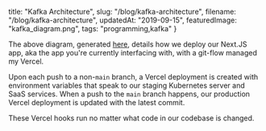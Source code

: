   title: "Kafka Architecture",
  slug: "/blog/kafka-architecture",
  filename: "/blog/kafka-architecture",
  updatedAt: "2019-09-15",
  featuredImage: "kafka_diagram.png",
  tags: "programming,kafka"
}

The above diagram, generated
[here](https://github.com/NeonLaw/codebase/blob/main/diagrams/neon_diagrams/kafka_diagram.py),
details how we deploy our Next.JS app, aka the app you're currently interfacing
with, with a git-flow managed my Vercel.

Upon each push to a non-`main` branch, a Vercel deployment is created with
environment variables that speak to our staging Kubernetes server and SaaS
services. When a push to the `main` branch happens, our production Vercel
deployment is updated with the latest commit.

These Vercel hooks run no matter what code in our codebase is changed.
